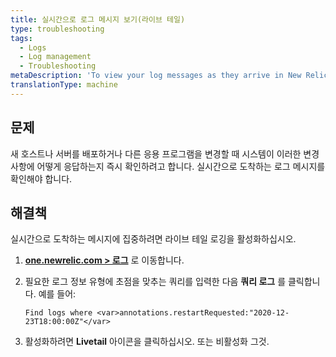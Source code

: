 ```yaml
---
title: 실시간으로 로그 메시지 보기(라이브 테일)
type: troubleshooting
tags:
  - Logs
  - Log management
  - Troubleshooting
metaDescription: 'To view your log messages as they arrive in New Relic One in real time, click the enable live tail logging icon.'
translationType: machine
---
```


## 문제

새 호스트나 서버를 배포하거나 다른 응용 프로그램을 변경할 때 시스템이 이러한 변경 사항에 어떻게 응답하는지 즉시 확인하려고 합니다. 실시간으로 도착하는 로그 메시지를 확인해야 합니다.

## 해결책

실시간으로 도착하는 메시지에 집중하려면 라이브 테일 로깅을 활성화하십시오.

1. **[one.newrelic.com > 로그](https://one.newrelic.com)** 로 이동합니다.

2. 필요한 로그 정보 유형에 초점을 맞추는 쿼리를 입력한 다음 **쿼리 로그** 를 클릭합니다. 예를 들어:

   ```
   Find logs where <var>annotations.restartRequested:"2020-12-23T18:00:00Z"</var>
   ```

3. 활성화하려면 **Livetail** 아이콘을 클릭하십시오. <Icon name="fe-play-circle"/>또는 비활성화 <Icon name="fe-pause-circle"/>그것.
